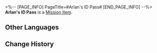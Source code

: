 <%-- [PAGE_INFO]
PageTitle=#Arlan's ID Pass#
[END_PAGE_INFO] --%>
{{Item Infobox
|id          = 140135
|image       = Item Arlan's ID Pass.png{{subst:void|<!--$UPLOAD:<<SpriteOutput/ItemFigures/140135.png>-<Item Arlan's ID Pass.png>-<Item Icons>>-->}}
|type        = Mission Item
|invCategory = Missions
|rarity      = 3
|effect      = 
|description = A personal special pass belonging to Arlan, with Peppy's photo stuck to it.
}}
{{Description|''"Brother is certainly loyal, and he carries his good friend's photo whenever he goes."''}}
'''Arlan's ID Pass''' is a [[Mission Item]].

==Other Languages==
{{Other Languages
|en   = Arlan's ID Pass
|zhs  = 阿兰ID的通行证
|zht  = 阿蘭ID的通行證
|ja   = アーランの通行証
|ko   = 아를란 ID의 통행증
|es   = Pase de Arlan
|fr   = Pass d'Arlan
|ru   = Пропуск Арлана
|th   = บัตรประจำตัวของ Arlan
|vi   = Thẻ Thông Hành ID Arlan
|de   = ID-Ausweis von Arlan
|id   = Kartu Tanda Pengenal Arlan
|pt   = Passe de Identificação do Arlan
}}

==Change History==
{{Change History|1.0}}